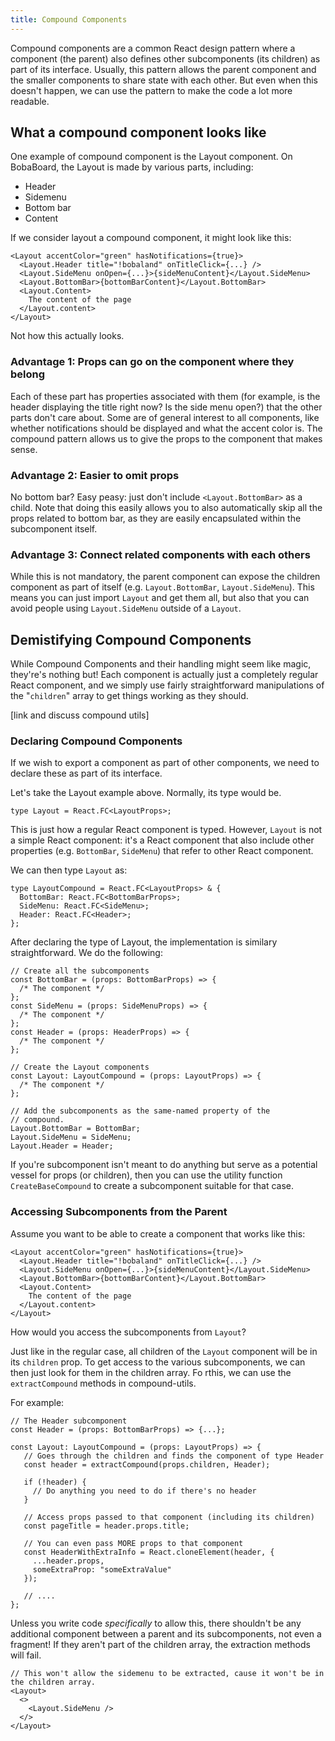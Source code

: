 ```yaml
---
title: Compound Components
---
```



Compound components are a common React design pattern where a component (the
parent) also defines other subcomponents (its children) as part of its
interface. Usually, this pattern allows the parent component and the smaller
components to share state with each other. But even when this doesn't happen, we
can use the pattern to make the code a lot more readable.

## What a compound component looks like

One example of compound component is the Layout component. On BobaBoard, the
Layout is made by various parts, including:

- Header
- Sidemenu
- Bottom bar
- Content

If we consider layout a compound component, it might look like this:

```tsx
<Layout accentColor="green" hasNotifications={true}>
  <Layout.Header title="!bobaland" onTitleClick={...} />
  <Layout.SideMenu onOpen={...}>{sideMenuContent}</Layout.SideMenu>
  <Layout.BottomBar>{bottomBarContent}</Layout.BottomBar>
  <Layout.Content>
    The content of the page
  </Layout.content>
</Layout>
```

<Aside type="note">

Not how this actually looks.

</Aside>

### Advantage 1: Props can go on the component where they belong

Each of these part has properties associated with them (for example, is the
header displaying the title right now? Is the side menu open?) that the other
parts don't care about. Some are of general interest to all components, like
whether notifications should be displayed and what the accent color is. The
compound pattern allows us to give the props to the component that makes sense.

### Advantage 2: Easier to omit props

No bottom bar? Easy peasy: just don't include `<Layout.BottomBar>` as a child.
Note that doing this easily allows you to also automatically skip all the props
related to bottom bar, as they are easily encapsulated within the subcomponent
itself.

### Advantage 3: Connect related components with each others

While this is not mandatory, the parent component can expose the children
component as part of itself (e.g. `Layout.BottomBar`, `Layout.SideMenu`). This
means you can just import `Layout` and get them all, but also that you can avoid
people using `Layout.SideMenu` outside of a `Layout`.

## Demistifying Compound Components

While Compound Components and their handling might seem like magic, they're's
nothing but! Each component is actually just a completely regular React
component, and we simply use fairly straightforward manipulations of the
"`children`" array to get things working as they should.

[link and discuss compound utils]

### Declaring Compound Components

If we wish to export a component as part of other components, we need to declare
these as part of its interface.

Let's take the Layout example above. Normally, its type would be.

```tsx
type Layout = React.FC<LayoutProps>;
```

This is just how a regular React component is typed. However, `Layout` is not a
simple React component: it's a React component that also include other
properties (e.g. `BottomBar`, `SideMenu`) that refer to other React component.

We can then type `Layout` as:

```tsx
type LayoutCompound = React.FC<LayoutProps> & {
  BottomBar: React.FC<BottomBarProps>;
  SideMenu: React.FC<SideMenu>;
  Header: React.FC<Header>;
};
```

After declaring the type of Layout, the implementation is similary
straightforward. We do the following:

```tsx
// Create all the subcomponents
const BottomBar = (props: BottomBarProps) => {
  /* The component */
};
const SideMenu = (props: SideMenuProps) => {
  /* The component */
};
const Header = (props: HeaderProps) => {
  /* The component */
};

// Create the Layout components
const Layout: LayoutCompound = (props: LayoutProps) => {
  /* The component */
};

// Add the subcomponents as the same-named property of the
// compound.
Layout.BottomBar = BottomBar;
Layout.SideMenu = SideMenu;
Layout.Header = Header;
```

If you're subcomponent isn't meant to do anything but serve as a potential
vessel for props (or children), then you can use the utility function
`CreateBaseCompound` to create a subcomponent suitable for that case.

### Accessing Subcomponents from the Parent

Assume you want to be able to create a component that works like this:

```tsx
<Layout accentColor="green" hasNotifications={true}>
  <Layout.Header title="!bobaland" onTitleClick={...} />
  <Layout.SideMenu onOpen={...}>{sideMenuContent}</Layout.SideMenu>
  <Layout.BottomBar>{bottomBarContent}</Layout.BottomBar>
  <Layout.Content>
    The content of the page
  </Layout.content>
</Layout>
```

How would you access the subcomponents from `Layout`?

Just like in the regular case, all children of the `Layout` component will be in
its `children` prop. To get access to the various subcomponents, we can then
just look for them in the children array. Fo rthis, we can use the
`extractCompound` methods in compound-utils.

For example:

```tsx
// The Header subcomponent
const Header = (props: BottomBarProps) => {...};

const Layout: LayoutCompound = (props: LayoutProps) => {
   // Goes through the children and finds the component of type Header
   const header = extractCompound(props.children, Header);

   if (!header) {
     // Do anything you need to do if there's no header
   }

   // Access props passed to that component (including its children)
   const pageTitle = header.props.title;

   // You can even pass MORE props to that component
   const HeaderWithExtraInfo = React.cloneElement(header, {
     ...header.props,
     someExtraProp: "someExtraValue"
   });

   // ....
};
```

<Aside type="caution">

Unless you write code _specifically_ to allow this, there shouldn't be any
additional component between a parent and its subcomponents, not even a
fragment! If they aren't part of the children array, the extraction methods will
fail.

```tsx
// This won't allow the sidemenu to be extracted, cause it won't be in the children array.
<Layout>
  <>
    <Layout.SideMenu />
  </>
</Layout>
```

</Aside>
